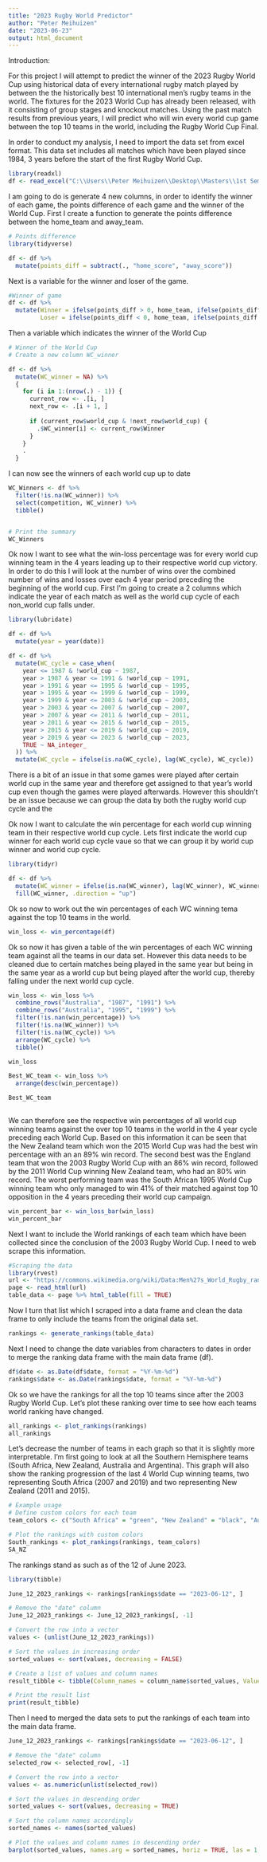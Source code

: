 ```yaml
---
title: "2023 Rugby World Predictor"
author: "Peter Meihuizen"
date: "2023-06-23"
output: html_document
---
```

Introduction:

For this project I will attempt to predict the winner of the 2023 Rugby World Cup using historical data of every international rugby match played by between the the historically best 10 international men's rugby teams in the world. The fixtures for the 2023 World Cup has already been released, with it consisting of group stages and knockout matches. Using the past match results from previous years, I will predict who will win every world cup game between the top 10 teams in the world, including the Rugby World Cup Final.

In order to conduct my analysis, I need to import the data set from excel format. This data set includes all matches which have been played since 1984, 3 years before the start of the first Rugby World Cup. 

```r
library(readxl)
df <- read_excel("C:\\Users\\Peter Meihuizen\\Desktop\\Masters\\1st Semester\\Data Science\\World Cup Project\\Data\\Rugby_matches_data_1984-2023.xlsx")
```

I am going to do is generate 4 new columns, in order to identify the winner of each game, the points difference of each game and the winner of the World Cup. First I create a function to generate the points difference between the home_team and away_team.

```r
# Points difference
library(tidyverse)

df <- df %>% 
  mutate(points_diff = subtract(., "home_score", "away_score"))
```

Next is a variable for the winner and loser of the game.

```r
#Winner of game 
df <- df %>% 
  mutate(Winner = ifelse(points_diff > 0, home_team, ifelse(points_diff < 0, away_team, ".")),
         Loser = ifelse(points_diff < 0, home_team, ifelse(points_diff > 0, away_team, ".")))
```

Then a variable which indicates the winner of the World Cup

```r
# Winner of the World Cup
# Create a new column WC_winner

df <- df %>%
  mutate(WC_winner = NA) %>%
  {
    for (i in 1:(nrow(.) - 1)) {
      current_row <- .[i, ]
      next_row <- .[i + 1, ]
      
      if (current_row$world_cup & !next_row$world_cup) {
        .$WC_winner[i] <- current_row$Winner
      }
    }
    .
  }

```

I can now see the winners of each world cup up to date

```r
WC_Winners <- df %>%
  filter(!is.na(WC_winner)) %>%
  select(competition, WC_winner) %>%
  tibble()


# Print the summary
WC_Winners
```

Ok now I want to see what the win-loss percentage was for every world cup winning team in the 4 years leading up to their respective world cup victory. In order to do this I will look at the number of wins over the combined number of wins and losses over each 4 year period preceding the beginning of the world cup. First I'm going to create a 2 columns which indicate the year of each match as well as the world cup cycle of each non_world cup falls under.

```r
library(lubridate)

df <- df %>%
  mutate(year = year(date))

df <- df %>%
  mutate(WC_cycle = case_when(
    year <= 1987 & !world_cup ~ 1987,
    year > 1987 & year <= 1991 & !world_cup ~ 1991,
    year > 1991 & year <= 1995 & !world_cup ~ 1995,
    year > 1995 & year <= 1999 & !world_cup ~ 1999,
    year > 1999 & year <= 2003 & !world_cup ~ 2003,
    year > 2003 & year <= 2007 & !world_cup ~ 2007,
    year > 2007 & year <= 2011 & !world_cup ~ 2011,
    year > 2011 & year <= 2015 & !world_cup ~ 2015,
    year > 2015 & year <= 2019 & !world_cup ~ 2019,
    year > 2019 & year <= 2023 & !world_cup ~ 2023,
    TRUE ~ NA_integer_
  )) %>%
  mutate(WC_cycle = ifelse(is.na(WC_cycle), lag(WC_cycle), WC_cycle))

```

There is a bit of an issue in that some games were played after certain world cup in the same year and therefore get assigned to that year's world cup even though the games were played afterwards. However this shouldn't be an issue because we can group the data by both the rugby world cup cycle and the 

Ok now I want to calculate the win percentage for each world cup winning team in their respective world cup cycle. Lets first indicate the world cup winner for each world cup cycle vaue so that we can group it by world cup winner and world cup cycle.

```r
library(tidyr)

df <- df %>%
  mutate(WC_winner = ifelse(is.na(WC_winner), lag(WC_winner), WC_winner)) %>%
  fill(WC_winner, .direction = "up")
```

Ok so now to work out the win percentages of each WC winning tema against the top 10 teams in the world.


```r
win_loss <- win_percentage(df)
```

Ok so now it has given a table of the win percentages of each WC winning team against all the teams in our data set. However this data needs to be cleaned due to certain matches being played in the same year but being in the same year as a world cup but being played after the world cup, thereby falling under the next world cup cycle.

```r
win_loss <- win_loss %>% 
  combine_rows("Australia", "1987", "1991") %>% 
  combine_rows("Australia", "1995", "1999") %>%
  filter(!is.nan(win_percentage)) %>%
  filter(!is.na(WC_winner)) %>% 
  filter(!is.na(WC_cycle)) %>% 
  arrange(WC_cycle) %>% 
  tibble()

win_loss

Best_WC_team <- win_loss %>% 
  arrange(desc(win_percentage))

Best_WC_team
  
```

We can therefore see the respective win percentages of all world cup winning teams against the over top 10 teams in the world in the 4 year cycle preceding each World Cup. Based on this information it can be seen that the New Zealand team which won the 2015 World Cup was had the best win percentage with an an 89% win record. The second best was the England team that won the 2003 Rugby World Cup with an 86% win record, followed by the 2011 World Cup winning New Zealand team, who had an 80% win record. The worst performing team was the South African 1995 World Cup winning team who only managed to win 41% of their matched against top 10 opposition in the 4 years preceding their world cup campaign.

```r
win_percent_bar <- win_loss_bar(win_loss)
win_percent_bar
```

Next I want to include the World rankings of each team which have been collected since the conclusion of the 2003 Rugby World Cup. I need to web scrape this information.


```r
#Scraping the data
library(rvest)
url <- "https://commons.wikimedia.org/wiki/Data:Men%27s_World_Rugby_rankings.tab"
page <- read_html(url)
table_data <- page %>% html_table(fill = TRUE)
```

Now I turn that list which I scraped into a data frame and clean the data frame to only include the teams from the original data set.

```r
rankings <- generate_rankings(table_data)
```

Next I need to change the date variables from characters to dates in order to merge the ranking data frame with the main data frame (df).

```r
df$date <- as.Date(df$date, format = "%Y-%m-%d")
rankings$date <- as.Date(rankings$date, format = "%Y-%m-%d")
```

Ok so we have the rankings for all the top 10 teams since after the 2003 Rugby World Cup. Let's plot these ranking over time to see how each teams world ranking have changed. 

```r
all_rankings <- plot_rankings(rankings)
all_rankings
```

Let's decrease the number of teams in each graph so that it is slightly more interpretable. I'm first going to look at all the Southern Hemisphere teams (South Africa, New Zealand, Australia and Argentina). This graph will also show the ranking progression of the last 4 World Cup winning teams, two representing South Africa (2007 and 2019) and two representing New Zealand (2011 and 2015).

```r
# Example usage
# Define custom colors for each team
team_colors <- c("South Africa" = "green", "New Zealand" = "black", "Australia" = "yellow", "Argentina" = "lightblue")

# Plot the rankings with custom colors
South_rankings <- plot_rankings(rankings, team_colors)
SA_NZ

```




The rankings stand as such as of the 12 of June 2023.

```r
library(tibble)

June_12_2023_rankings <- rankings[rankings$date == "2023-06-12", ]

# Remove the "date" column
June_12_2023_rankings <- June_12_2023_rankings[, -1]

# Convert the row into a vector
values <- (unlist(June_12_2023_rankings))

# Sort the values in increasing order
sorted_values <- sort(values, decreasing = FALSE)

# Create a list of values and column names
result_tibble <- tibble(Column_names = column_name$sorted_values, Value = as.character(sorted_values))

# Print the result list
print(result_tibble)

```


Then I need to merged the data sets to put the rankings of each team into the main data frame.

```r
June_12_2023_rankings <- rankings[rankings$date == "2023-06-12", ]

# Remove the "date" column
selected_row <- selected_row[, -1]

# Convert the row into a vector
values <- as.numeric(unlist(selected_row))

# Sort the values in descending order
sorted_values <- sort(values, decreasing = TRUE)

# Sort the column names accordingly
sorted_names <- names(sorted_values)

# Plot the values and column names in descending order
barplot(sorted_values, names.arg = sorted_names, horiz = TRUE, las = 1, main = "Rankings on 2023-06-12")

```

